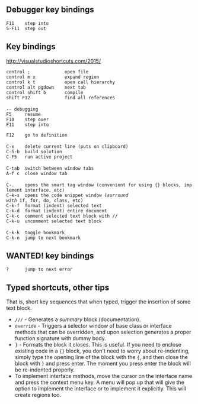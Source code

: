 == Debugger key bindings ==

 F11    step into
 S-F11  step out

== Key bindings ==

http://visualstudioshortcuts.com/2015/

 control ;             open file
 control m x           expand region
 control k t           open call hierarchy
 control alt pgdown    next tab
 control shift b       compile
 shift F12             find all references
 
 -- debugging
 F5     resume
 F10    step over
 F11    step into

 F12    go to definition
 
 C-x    delete current line (puts on clipboard)
 C-S-b  build solution
 C-F5   run active project
 
 C-tab  switch between window tabs
 A-f c  close window tab
 
 C-.    opens the smart tag window (convenient for using {} blocks, implement interface, etc)
 C-k-s  opens the code snippet window (''surround with'' if, for, do, class, etc)
 C-k-f  format (indent) selected text
 C-k-d  format (indent) entire document
 C-k-c  comment selected text block with //
 C-k-u  uncomment selected text block
 
 C-k-k  toggle bookmark
 C-k-n  jump to next bookmark

== WANTED! key bindings ==

 ?      jump to next error

== Typed shortcuts, other tips ==

That is, short key sequences that when typed, trigger the insertion of some text block.

* <code>///</code> - Generates a ''summary'' block (documentation).
* <code>override</code> - Triggers a selector window of base class or interface methods that can be overridden, and upon selection generates a proper function signature with dummy body.
* <code>}</code> - Formats the block it closes. This is useful. If you need to enclose existing code in a <code>{}</code> block, you don't need to worry about re-indenting, simply type the opening line of the block with the <code>{</code>, and then close the block with <code>}</code> and press enter. The moment you press enter the block will be re-indented properly.
* To implement interface methods, move the cursor on the interface name and press the context menu key. A menu will pop up that will give the option to implement the interface or to implement it explicitly. This will create regions too.



